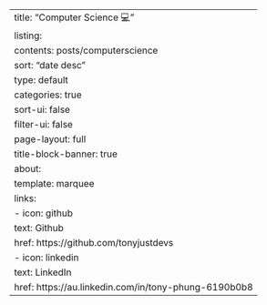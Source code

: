 ---
title: "Computer Science 💻"
listing:
  contents: posts/computerscience
  sort: "date desc"
  type: default
  categories: true
  sort-ui: false
  filter-ui: false
page-layout: full
title-block-banner: true
about:
  template: marquee
  links:
    - icon: github
      text: Github
      href: https://github.com/tonyjustdevs
    - icon: linkedin
      text: LinkedIn
      href: https://au.linkedin.com/in/tony-phung-6190b0b8
---